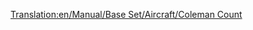 [[Translation:en/Manual/Base Set/Aircraft/Coleman Count]]

{{es/Manual/Aeronaves|Nombre=Coleman Count
|Imagen=[[File:en/Manual/Base Set/Aircraft/VickersViscount.png|Coleman Count]]
|Precio=61.522 € (30.761 £)
|Velocidad=473 km/h (296 mph)
|Coste-anual=5.624 € (2,812 £)
|Diseño=1947
|Duración=24
|Capacidad=65 pasajeros y 8 sacos de correo
|
|Descripción=El Coleman Count es el primer avión con cuatro motores en el juego, y tiene una capacidad más grande.
|Vida-real=Vickers Viscount
}}